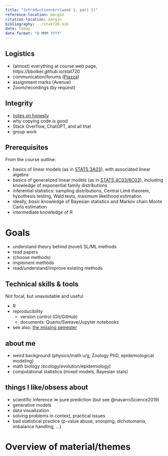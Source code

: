 ```yaml
---
title: "Introduction<br>(week 1, part 1)"
reference-location: margin
citation-location: margin
bibliography: ../stat720.bib
date: today
date-format: "D MMM YYYY"
---
```


<!-- typically renders in docs/ dir  -->

## Logistics

* (almost) everything at course web page, https://bbolker.github.io/stat720
* communication/forums ([Piazza](https://piazza.com/mcmaster.ca/fall2023/stats720))
* assignment marks (Avenue)
* Zoom/recordings (by request)

## Integrity

* [notes on honesty](../honesty.html)
* why copying code is good
* Stack Overflow, ChatGPT, and all that
* group work

## Prerequisites

From the course outline:

- basics of linear models (as in [STATS 3A03](https://academiccalendars.romcmaster.ca/preview_course_nopop.php?catoid=53&coid=266607)), with associated linear algebra
- basics of generalized linear models (as in [STATS 4C03/6C03](https://academiccalendars.romcmaster.ca/preview_course_nopop.php?catoid=53&coid=266618)), including knowledge of exponential family distributions
- inferential statistics: sampling distributions, Central Limit theorem, hypothesis testing, Wald tests, maximum likelihood estimation
- ideally, *basic* knowledge of Bayesian statistics and Markov chain Monte Carlo estimation
- intermediate knowledge of R

# Goals

* understand theory behind (novel) SL/ML methods
* read papers
* (choose methods)
* implement methods
* read/understand/improve existing methods

## Technical skills & tools

Not focal, but unavoidable and useful

* R
* reproducibility
   * version control (Git/GitHub)
   * documents: Quarto/Sweave/Jupyter notebooks
* see also: [the missing semester](https://missing.csail.mit.edu/)

## about me

* weird background (physics/math u/g, Zoology PhD, epidemiological modeling)
* math biology (ecology/evolution/epidemiology)
* computational statistics (mixed models, Bayesian stats)

## things I like/obsess about

* scientific inference $\gg$ pure prediction (but see @navarroScience2019)
* generative models
* data visualization
* solving problems in context, practical issues
* bad statistical practice (p-value abuse, snooping, dichotomania, imbalance handling, ...)

# Overview of material/themes

